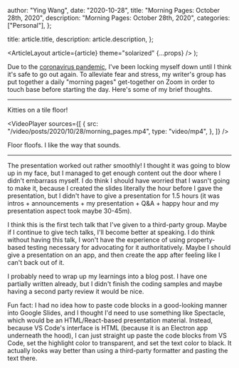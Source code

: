 
  author: "Ying Wang",
  date: "2020-10-28",
  title: "Morning Pages: October 28th, 2020",
  description: "Morning Pages: October 28th, 2020",
  categories: ["Personal"],
};

  title: article.title,
  description: article.description,
};

  <ArticleLayout article={article} theme="solarized" {...props} />
);

Due to the [coronavirus
pandemic](https://en.wikipedia.org/wiki/2019-20_coronavirus_pandemic), I've been
locking myself down until I think it's safe to go out again. To alleviate fear
and stress, my writer's group has put together a daily "morning pages"
get-together on Zoom in order to touch base before starting the day. Here's some
of my brief thoughts.

---

Kitties on a tile floor!

<VideoPlayer
  sources={[
    {
      src: "/video/posts/2020/10/28/morning_pages.mp4",
      type: "video/mp4",
    },
  ]}
/>

Floor floofs. I like the way that sounds.

---

The presentation worked out rather smoothly! I thought it was going to blow up
in my face, but I managed to get enough content out the door where I didn't
embarrass myself. I do think I should have worried that I wasn't going to make
it, because I created the slides literally the hour before I gave the
presentation, but I didn't have to give a presentation for 1.5 hours (it was
intros + announcements + my presentation + Q&A + happy hour and my presentation
aspect took maybe 30-45m).

I think this is the first tech talk that I've given to a third-party group.
Maybe if I continue to give tech talks, I'll become better at speaking. I do
think without having this talk, I won't have the experience of using
property-based testing necessary for advocating for it authoritatively. Maybe I
should give a presentation on an app, and then create the app after feeling like
I can't back out of it.

I probably need to wrap up my learnings into a blog post. I have one partially
written already, but I didn't finish the coding samples and maybe having a
second party review it would be nice.

Fun fact: I had no idea how to paste code blocks in a good-looking manner into
Google Slides, and I thought I'd need to use something like Spectacle, which
would be an HTML/React-based presentation material. Instead, because VS Code's
interface is HTML (because it is an Electron app underneath the hood), I can
just straight up paste the code blocks from VS Code, set the highlight color to
transparent, and set the text color to black. It actually looks way better than
using a third-party formatter and pasting the text there.
